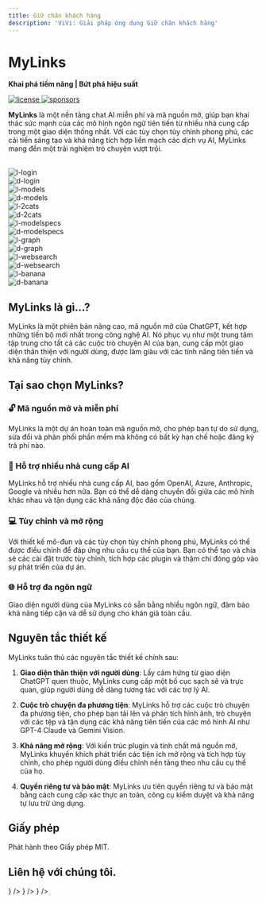 ```yaml
---
title: Giữ chân khách hàng
description: 'ViVi: Giải pháp ứng dụng Giữ chân khách hàng'
---
```



<div style={{ marginBottom: '-10px', marginTop: '20px' }}>
  <LCLogo />
</div>

# MyLinks

**Khai phá tiềm năng | Bứt phá hiệu suất**

<p className="_flex _h-6 _mt-4 _gap-2">
  <a href="https://github.com/danny-avila/MyLinks/blob/main/LICENSE" target="_blank">
    <img
      alt="license"
      src="https://img.shields.io/github/license/danny-avila/MyLinks?style=for-the-badge&logo=github&logoColor=white&labelColor=000000"
      loading="lazy"
      decoding="async"
    ></img>
  </a>
  <a aria-label="Sponsors" href="https://github.com/sponsors/danny-avila" target="_blank">
    <img
      alt="sponsors"
      src="https://img.shields.io/badge/SPONSORS-red.svg?style=for-the-badge&logo=github-sponsors&logoColor=white&labelColor=000000&logoWidth=20"
      loading="lazy"
      decoding="async"
    ></img>
  </a>
</p>

**MyLinks** là một nền tảng chat AI miễn phí và mã nguồn mở, giúp bạn khai thác sức mạnh của các mô hình ngôn ngữ tiên tiến từ nhiều nhà cung cấp trong một giao diện thống nhất. Với các tùy chọn tùy chỉnh phong phú, các cải tiến sáng tạo và khả năng tích hợp liền mạch các dịch vụ AI, MyLinks mang đến một trải nghiệm trò chuyện vượt trội.

<div>&nbsp;</div>

<div style={{ maxWidth: '100%', margin: 'auto' }}>
  <Carousel autoplay animationDuration={4000} perView={1}>
    <div style={{ display: 'flex', justifyContent: 'center', alignItems: 'center' }}>
      <div className="image-light-theme">
        <Image src="https://github.com/danny-avila/MyLinks/assets/32828263/7fd1602d-6c93-487c-913c-1551e4e5a421" alt="l-login" width={320} height={512} />
      </div>
      <div className="image-dark-theme">
        <Image src="https://github.com/danny-avila/MyLinks/assets/32828263/68407d02-480c-493e-93b1-1c4e2753d4bb" alt="d-login" width={320} height={512} />
      </div>
    </div>
    <div style={{ display: 'flex', justifyContent: 'center', alignItems: 'center' }}>
      <div className="image-light-theme">
        <Image src="https://github.com/danny-avila/MyLinks/assets/32828263/0f231e74-bca5-462a-9ed9-4a8245666ddd" alt="l-models" width={320} height={512} />
      </div>
      <div className="image-dark-theme">
        <Image src="https://github.com/danny-avila/MyLinks/assets/32828263/c11047fd-e297-4063-a3f9-cae7a5d01d59" alt="d-models" width={320} height={512} />
      </div>
    </div>
    <div style={{ display: 'flex', justifyContent: 'center', alignItems: 'center' }}>
      <div className="image-light-theme">
        <Image src="https://github.com/danny-avila/MyLinks/assets/32828263/ca038204-61e7-44ac-9e6a-3a9758928171" alt="l-2cats" width={320} height={512} />
      </div>
      <div className="image-dark-theme">
        <Image src="https://github.com/danny-avila/MyLinks/assets/32828263/7b2552a6-8a00-4f4b-8b32-869f62a7841a" alt="d-2cats" width={320} height={512} />
      </div>
    </div>
    <div style={{ display: 'flex', justifyContent: 'center', alignItems: 'center' }}>
      <div className="image-light-theme">
        <Image src="https://github.com/danny-avila/MyLinks/assets/32828263/7c6b6641-d303-473d-bbdc-befbd0453de3" alt="l-modelspecs" width={320} height={512} />
      </div>
      <div className="image-dark-theme">
        <Image src="https://github.com/danny-avila/MyLinks/assets/32828263/946c4801-07e4-4b87-922b-2152baa60fdf" alt="d-modelspecs" width={320} height={512} />
      </div>
    </div>
    <div style={{ display: 'flex', justifyContent: 'center', alignItems: 'center' }}>
      <div className="image-light-theme">
        <Image src="https://github.com/danny-avila/MyLinks/assets/32828263/936f4823-6c52-449a-bc36-45aa0b8d5971" alt="l-graph" width={320} height={512} />
      </div>
      <div className="image-dark-theme">
        <Image src="https://github.com/danny-avila/MyLinks/assets/32828263/fd7010e6-5df5-4990-8eff-1521b6b02139" alt="d-graph" width={320} height={512} />
      </div>
    </div>
    <div style={{ display: 'flex', justifyContent: 'center', alignItems: 'center' }}>
      <div className="image-light-theme">
        <Image src="https://github.com/danny-avila/MyLinks/assets/32828263/169a452c-32be-4b48-b68a-7571ef9e672c" alt="l-websearch" width={320} height={512} />
      </div>
      <div className="image-dark-theme">
        <Image src="https://github.com/danny-avila/MyLinks/assets/32828263/d235d81f-319e-4dbe-8f70-d53d6813771b" alt="d-websearch" width={320} height={512} />
      </div>
    </div>
    <div style={{ display: 'flex', justifyContent: 'center', alignItems: 'center' }}>
      <div className="image-light-theme">
        <Image src="https://github.com/danny-avila/MyLinks/assets/32828263/9473cec0-0b29-4785-b82d-c92cb58a970d" alt="l-banana" width={320} height={512} />
      </div>
      <div className="image-dark-theme">
        <Image src="https://github.com/danny-avila/MyLinks/assets/32828263/3e8c742d-7ad1-4649-8fe9-3114bcfa6849" alt="d-banana" width={320} height={512} />
      </div>
    </div>
  </Carousel>
</div>

## MyLinks là gì...?

MyLinks là một phiên bản nâng cao, mã nguồn mở của ChatGPT, kết hợp những tiến bộ mới nhất trong công nghệ AI. Nó phục vụ như một trung tâm tập trung cho tất cả các cuộc trò chuyện AI của bạn, cung cấp một giao diện thân thiện với người dùng, được làm giàu với các tính năng tiên tiến và khả năng tùy chỉnh.

## Tại sao chọn MyLinks?

### 🔓 Mã nguồn mở và miễn phí

MyLinks là một dự án hoàn toàn mã nguồn mở, cho phép bạn tự do sử dụng, sửa đổi và phân phối phần mềm mà không có bất kỳ hạn chế hoặc đăng ký trả phí nào.

### 🤖 Hỗ trợ nhiều nhà cung cấp AI

MyLinks hỗ trợ nhiều nhà cung cấp AI, bao gồm OpenAI, Azure, Anthropic, Google và nhiều hơn nữa. Bạn có thể dễ dàng chuyển đổi giữa các mô hình khác nhau và tận dụng các khả năng độc đáo của chúng.

### 💻 Tùy chỉnh và mở rộng

Với thiết kế mô-đun và các tùy chọn tùy chỉnh phong phú, MyLinks có thể được điều chỉnh để đáp ứng nhu cầu cụ thể của bạn. Bạn có thể tạo và chia sẻ các cài đặt trước tùy chỉnh, tích hợp các plugin và thậm chí đóng góp vào sự phát triển của dự án.

### 🌐 Hỗ trợ đa ngôn ngữ

Giao diện người dùng của MyLinks có sẵn bằng nhiều ngôn ngữ, đảm bảo khả năng tiếp cận và dễ sử dụng cho khán giả toàn cầu.

## Nguyên tắc thiết kế

MyLinks tuân thủ các nguyên tắc thiết kế chính sau:

1. **Giao diện thân thiện với người dùng**: Lấy cảm hứng từ giao diện ChatGPT quen thuộc, MyLinks cung cấp một bố cục sạch sẽ và trực quan, giúp người dùng dễ dàng tương tác với các trợ lý AI.

2. **Cuộc trò chuyện đa phương tiện**: MyLinks hỗ trợ các cuộc trò chuyện đa phương tiện, cho phép bạn tải lên và phân tích hình ảnh, trò chuyện với các tệp và tận dụng các khả năng tiên tiến của các mô hình AI như GPT-4 Claude và Gemini Vision.

3. **Khả năng mở rộng**: Với kiến trúc plugin và tính chất mã nguồn mở, MyLinks khuyến khích phát triển các tiện ích mở rộng và tích hợp tùy chỉnh, cho phép người dùng điều chỉnh nền tảng theo nhu cầu cụ thể của họ.

4. **Quyền riêng tư và bảo mật**: MyLinks ưu tiên quyền riêng tư và bảo mật bằng cách cung cấp xác thực an toàn, công cụ kiểm duyệt và khả năng tự lưu trữ ứng dụng.

## Giấy phép

Phát hành theo Giấy phép MIT.

## Liên hệ với chúng tôi.

<Cards num={3}>
  <Cards.Card title="Thảo luận trên GitHub" href="/gh-discussions" icon={<Github />} />
  <Cards.Card title="Discord" href="/discord" icon={<Discord />} />
  <Cards.Card title="contact@librechat.ai" href="mailto:contact@librechat.ai" icon={<Mail />} />
</Cards>
